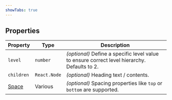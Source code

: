```yaml
---
showTabs: true
---
```


## Properties

| Property                                | Type         | Description                                                                                  |
| --------------------------------------- | ------------ | -------------------------------------------------------------------------------------------- |
| `level`                                 | `number`     | _(optional)_ Define a specific level value to ensure correct level hierarchy. Defaults to 2. |
| `children`                              | `React.Node` | _(optional)_ Heading text / contents.                                                        |
| [Space](/uilib/layout/space/properties) | Various      | _(optional)_ Spacing properties like `top` or `bottom` are supported.                        |
